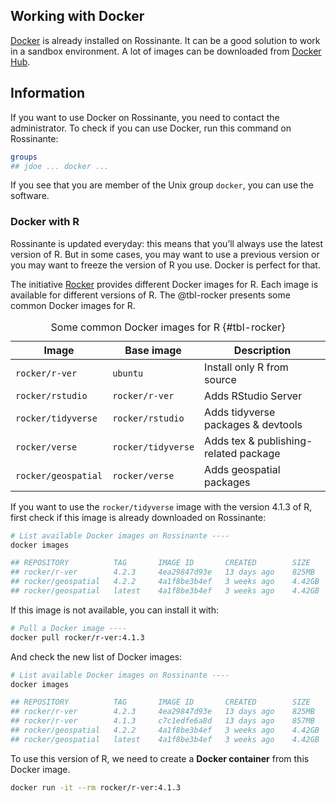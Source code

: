 ## Working with Docker

[Docker](https://www.docker.com/) is already installed on Rossinante. It can be 
a good solution to work in a sandbox environment. A lot of images can be downloaded 
from [Docker Hub](https://hub.docker.com/search?q=).


::: {.callout-warning}
## Information

If you want to use Docker on Rossinante, you need to contact the administrator.
To check if you can use Docker, run this command on Rossinante:

```bash
groups
## jdoe ... docker ...
```

If you see that you are member of the Unix group `docker`, you can use the software.
:::

### Docker with R

Rossinante is updated everyday: this means that you'll always use the latest version of R.
But in some cases, you may want to use a previous version or you may want to freeze
the version of R you use. Docker is perfect for that.

The initiative [Rocker](https://rocker-project.org/) provides different Docker images for R.
Each image is available for different versions of R. 
The @tbl-rocker presents some common Docker images for R.

| Image 	            | Base image 	       | Description                                               |
|---------------------|--------------------|-----------------------------------------------------------|
| `rocker/r-ver` 	    | `ubuntu` 	         | Install only R from source                                |
| `rocker/rstudio` 	  | `rocker/r-ver` 	   | Adds RStudio Server                                       |
| `rocker/tidyverse` 	| `rocker/rstudio` 	 | Adds tidyverse packages & devtools                        |
| `rocker/verse` 	    | `rocker/tidyverse` | Adds tex & publishing-related package                     |
| `rocker/geospatial` | `rocker/verse` 	   | Adds geospatial packages                                  |

: Some common Docker images for R {#tbl-rocker}


If you want to use the `rocker/tidyverse` image with the version 4.1.3 of R, first
check if this image is already downloaded on Rossinante:

```bash
# List available Docker images on Rossinante ----
docker images

## REPOSITORY          TAG       IMAGE ID       CREATED        SIZE
## rocker/r-ver        4.2.3     4ea29847d93e   13 days ago    825MB
## rocker/geospatial   4.2.2     4a1f8be3b4ef   3 weeks ago    4.42GB
## rocker/geospatial   latest    4a1f8be3b4ef   3 weeks ago    4.42GB
```

If this image is not available, you can install it with:

```bash
# Pull a Docker image ----
docker pull rocker/r-ver:4.1.3
```

And check the new list of Docker images:

```bash
# List available Docker images on Rossinante ----
docker images

## REPOSITORY          TAG       IMAGE ID       CREATED        SIZE
## rocker/r-ver        4.2.3     4ea29847d93e   13 days ago    825MB
## rocker/r-ver        4.1.3     c7c1edfe6a8d   13 days ago    857MB
## rocker/geospatial   4.2.2     4a1f8be3b4ef   3 weeks ago    4.42GB
## rocker/geospatial   latest    4a1f8be3b4ef   3 weeks ago    4.42GB
```

To use this version of R, we need to create a **Docker container** from this 
Docker image.

```bash
docker run -it --rm rocker/r-ver:4.1.3
```



